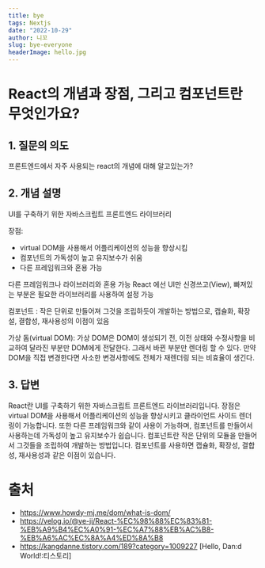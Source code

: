 ```yaml
---
title: bye
tags: Nextjs
date: "2022-10-29"
author: 니꼬
slug: bye-everyone
headerImage: hello.jpg
---
```


# React의 개념과 장점, 그리고 컴포넌트란 무엇인가요?

## 1. 질문의 의도

프론트엔드에서 자주 사용되는 react의 개념에 대해 알고있는가?

## 2. 개념 설명

UI를 구축하기 위한 자바스크립트 프론트엔드 라이브러리

장점:

- virtual DOM을 사용해서 어플리케이션의 성능을 향상시킴
- 컴포넌트의 가독성이 높고 유지보수가 쉬움
- 다른 프레임워크와 혼용 가능

다른 프레임워크나 라이브러리와 혼용 가능 React 에선 UI만 신경쓰고(View), 빠져있는 부분은 필요한 라이브러리를 사용하여 설정 가능

컴포넌트 : 작은 단위로 만들어져 그것을 조립하듯이 개발하는 방법으로, 캡슐화, 확장설, 결합성, 재사용성의 이점이 있음

가상 돔(virtual DOM):
가상 DOM은 DOM이 생성되기 전, 이전 상태와 수정사항을 비교하여 달라진 부분만 DOM에게 전달한다. 그래서 바뀐 부분만 렌더링 할 수 있다. 만약 DOM을 직접 변경한다면 사소한 변경사항에도 전체가 재렌더링 되는 비효율이 생긴다.

## 3. 답변

React란 UI를 구축하기 위한 자바스크립트 프론트엔드 라이브러리입니다. 장점은 virtual DOM을 사용해서 어플리케이션의 성능을 향상시키고 클라이언트 사이드 렌더링이 가능합니다. 또한 다른 프레임워크와 같이 사용이 가능하며, 컴포넌트를 만들어서 사용하는데 가독성이 높고 유지보수가 쉽습니다. 컴포넌트란 작은 단위의 모듈을 만들어서 그것들을 조립하여 개발하는 방법입니다. 컴포넌트를 사용하면 캡슐화, 확장성, 결합성, 재사용성과 같은 이점이 있습니다.

# 출처

- https://www.howdy-mj.me/dom/what-is-dom/
- https://velog.io/@ye-ji/React-%EC%98%88%EC%83%81-%EB%A9%B4%EC%A0%91-%EC%A7%88%EB%AC%B8-%EB%A6%AC%EC%8A%A4%ED%8A%B8
- https://kangdanne.tistory.com/189?category=1009227 [Hello, Dan:d World!:티스토리]
